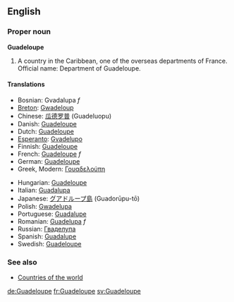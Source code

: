 ==English==
===Proper noun===
'''Guadeloupe'''

#A country in the Caribbean, one of the overseas departments of France. Official name: Department of Guadeloupe.

====Translations====
{{top}}
*Bosnian: Gvadalupa ''f''
*[[Breton]]: [[Gwadeloup]]
*Chinese: [[瓜德罗普]] (Guadeluopu)
*Danish: [[Guadeloupe#Danish|Guadeloupe]]
*Dutch: [[Guadeloupe#Dutch|Guadeloupe]]
*[[Esperanto]]: [[Gvadelupo]]
*Finnish: [[Guadeloupe#Finnish|Guadeloupe]]
*French: [[Guadeloupe#French|Guadeloupe]] ''f''
*German: [[Guadeloupe#German|Guadeloupe]]
*Greek, Modern: [[Γουαδελούπη]]
{{mid}}
*Hungarian: [[Guadeloupe#Hungarian|Guadeloupe]]
*Italian: [[Guadalupa]]
*Japanese: [[グアドループ島]] (Guadorūpu-tō)
*Polish: [[Gwadelupa]]
*Portuguese: [[Guadalupe]]
*Romanian: [[Guadelupa]] ''f''
*Russian: [[Гваделупа]]
*Spanish: [[Guadalupe]]
*Swedish: [[Guadeloupe#Spanish|Guadeloupe]]
{{bottom}}

===See also===
*[[Countries of the world]]

[[de:Guadeloupe]]
[[fr:Guadeloupe]]
[[sv:Guadeloupe]]
